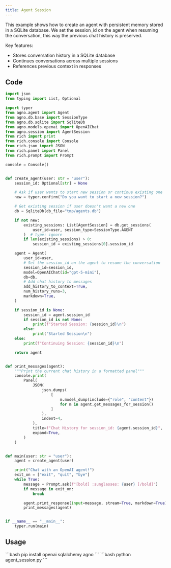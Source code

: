 ```yaml
---
title: Agent Session
---
```


This example shows how to create an agent with persistent memory stored in a SQLite database. We set the session_id on the agent when resuming the conversation, this way the previous chat history is preserved.

Key features:
- Stores conversation history in a SQLite database
- Continues conversations across multiple sessions
- References previous context in responses

## Code

```python agent_session.py
import json
from typing import List, Optional

import typer
from agno.agent import Agent
from agno.db.base import SessionType
from agno.db.sqlite import SqliteDb
from agno.models.openai import OpenAIChat
from agno.session import AgentSession
from rich import print
from rich.console import Console
from rich.json import JSON
from rich.panel import Panel
from rich.prompt import Prompt

console = Console()


def create_agent(user: str = "user"):
    session_id: Optional[str] = None

    # Ask if user wants to start new session or continue existing one
    new = typer.confirm("Do you want to start a new session?")

    # Get existing session if user doesn't want a new one
    db = SqliteDb(db_file="tmp/agents.db")

    if not new:
        existing_sessions: List[AgentSession] = db.get_sessions(
            user_id=user, session_type=SessionType.AGENT
        )  # type: ignore
        if len(existing_sessions) > 0:
            session_id = existing_sessions[0].session_id

    agent = Agent(
        user_id=user,
        # Set the session_id on the agent to resume the conversation
        session_id=session_id,
        model=OpenAIChat(id="gpt-5-mini"),
        db=db,
        # Add chat history to messages
        add_history_to_context=True,
        num_history_runs=3,
        markdown=True,
    )

    if session_id is None:
        session_id = agent.session_id
        if session_id is not None:
            print(f"Started Session: {session_id}\n")
        else:
            print("Started Session\n")
    else:
        print(f"Continuing Session: {session_id}\n")

    return agent


def print_messages(agent):
    """Print the current chat history in a formatted panel"""
    console.print(
        Panel(
            JSON(
                json.dumps(
                    [
                        m.model_dump(include={"role", "content"})
                        for m in agent.get_messages_for_session()
                    ]
                ),
                indent=4,
            ),
            title=f"Chat History for session_id: {agent.session_id}",
            expand=True,
        )
    )


def main(user: str = "user"):
    agent = create_agent(user)

    print("Chat with an OpenAI agent!")
    exit_on = ["exit", "quit", "bye"]
    while True:
        message = Prompt.ask(f"[bold] :sunglasses: {user} [/bold]")
        if message in exit_on:
            break

        agent.print_response(input=message, stream=True, markdown=True)
        print_messages(agent)


if __name__ == "__main__":
    typer.run(main)
```

## Usage

<Steps>
  <Snippet file="create-venv-step.mdx" />

  <Step title="Install libraries">
    ```bash
    pip install openai sqlalchemy agno
    ```
  </Step>

  <Step title="Run the agent">
    ```bash
    python agent_session.py
    ```
  </Step>

</Steps>